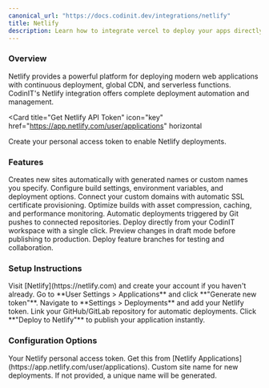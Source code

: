 ```yaml
---
canonical_url: "https://docs.codinit.dev/integrations/netlify"
title: Netlify
description: Learn how to integrate vercel to deploy your apps directly from your desktop
---
```


### Overview

Netlify provides a powerful platform for deploying modern web applications with continuous deployment, global CDN, and serverless functions. CodinIT's Netlify integration offers complete deployment automation and management.

<Card
  title="Get Netlify API Token"
  icon="key"
  href="https://app.netlify.com/user/applications"
  horizontal
>
  Create your personal access token to enable Netlify deployments.
</Card>

### Features

<Expandable title="Site Management">
  <CardGroup cols={2}>
    <Card title="Automatic Site Creation" icon="plus">
      Creates new sites automatically with generated names or custom names you specify.
    </Card>
    <Card title="Site Configuration" icon="settings">
      Configure build settings, environment variables, and deployment options.
    </Card>
    <Card title="Custom Domains" icon="link">
      Connect your custom domains with automatic SSL certificate provisioning.
    </Card>
    <Card title="Build Optimization" icon="zap">
      Optimize builds with asset compression, caching, and performance monitoring.
    </Card>
  </CardGroup>
</Expandable>

<Expandable title="Deployment Capabilities">
  <CardGroup cols={2}>
    <Card title="Continuous Deployment" icon="git-branch">
      Automatic deployments triggered by Git pushes to connected repositories.
    </Card>
    <Card title="Manual Deployments" icon="hand">
      Deploy directly from your CodinIT workspace with a single click.
    </Card>
    <Card title="Draft Deployments" icon="eye">
      Preview changes in draft mode before publishing to production.
    </Card>
    <Card title="Branch Deploys" icon="git-merge">
      Deploy feature branches for testing and collaboration.
    </Card>
  </CardGroup>
</Expandable>

### Setup Instructions

<Steps>
  <Step title="Create Netlify Account">
    Visit [Netlify](https://netlify.com) and create your account if you haven't already.
  </Step>

  <Step title="Generate Personal Access Token">
    Go to **User Settings > Applications** and click **"Generate new token"**.
  </Step>

  <Step title="Configure in CodinIT">
    Navigate to **Settings > Deployments** and add your Netlify token.
  </Step>

  <Step title="Connect Git Repository (Optional)">
    Link your GitHub/GitLab repository for automatic deployments.
  </Step>

  <Step title="Deploy Your Site">
    Click **"Deploy to Netlify"** to publish your application instantly.
  </Step>
</Steps>

### Configuration Options

<ParamField name="NETLIFY_ACCESS_TOKEN" type="string" required>
  Your Netlify personal access token. Get this from [Netlify Applications](https://app.netlify.com/user/applications).
</ParamField>

<ParamField name="NETLIFY_SITE_NAME" type="string">
  Custom site name for new deployments. If not provided, a unique name will be generated.
</ParamField>

